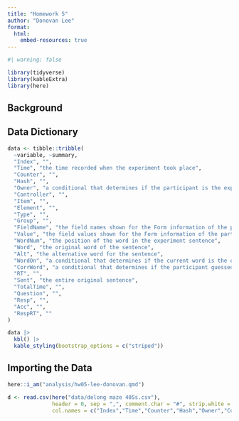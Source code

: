 ```yaml
---
title: "Homework 5"
author: "Donovan Lee"
format: 
  html:
    embed-resources: true
---
```


```r
#| warning: false

library(tidyverse)
library(kableExtra)
library(here)
```
## Background



## Data Dictionary

```r
data <- tibble::tribble(
  ~variable, ~summary,
  "Index", "",
  "Time", "the time recorded when the experiment took place",
  "Counter", "",
  "Hash", "",
  "Owner", "a conditional that determines if the participant is the experiment owner",
  "Controller", "",
  "Item", "",
  "Element", "",
  "Type", "",
  "Group", "",
  "FieldName", "the field names shown for the Form information of the participant",
  "Value", "the field values shown for the Form information of the participant",
  "WordNum", "the position of the word in the experiment sentence",
  "Word", "the original word of the sentence",
  "Alt", "the alternative word for the sentence",
  "WordOn", "a conditional that determines if the current word is the original or the alternative (0 = original, 1 = alternative)",
  "CorrWord", "a conditional that determines if the participant guessed if the word was correct or incorrect",
  "RT", "",
  "Sent", "the entire original sentence",
  "TotalTime", "",
  "Question", "",
  "Resp", "",
  "Acc", "",
  "RespRT", ""
)

data |>
  kbl() |>
  kable_styling(bootstrap_options = c("striped"))
```

## Importing the Data
```r
here::i_am("analysis/hw05-lee-donovan.qmd")

d <- read.csv(here("data/delong maze 40Ss.csv"), 
              header = 0, sep = ",", comment.char = "#", strip.white = T,
              col.names = c("Index","Time","Counter","Hash","Owner","Controller","Item","Element","Type","Group","FieldName","Value","WordNum","Word","Alt","WordOn","CorrWord","RT","Sent","TotalTime","Question","Resp","Acc","RespRT"))

```



